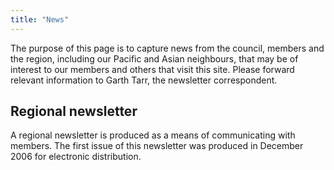 ```yaml
---
title: "News"
---
```


The purpose of this page is to capture news from the council, members and the region, including our Pacific and Asian neighbours, that may be of interest to our members and others that visit this site. Please forward relevant information to Garth Tarr, the newsletter correspondent.


## Regional newsletter

A regional newsletter is produced as a means of communicating with members. The first issue of this newsletter was produced in December 2006 for electronic distribution.

